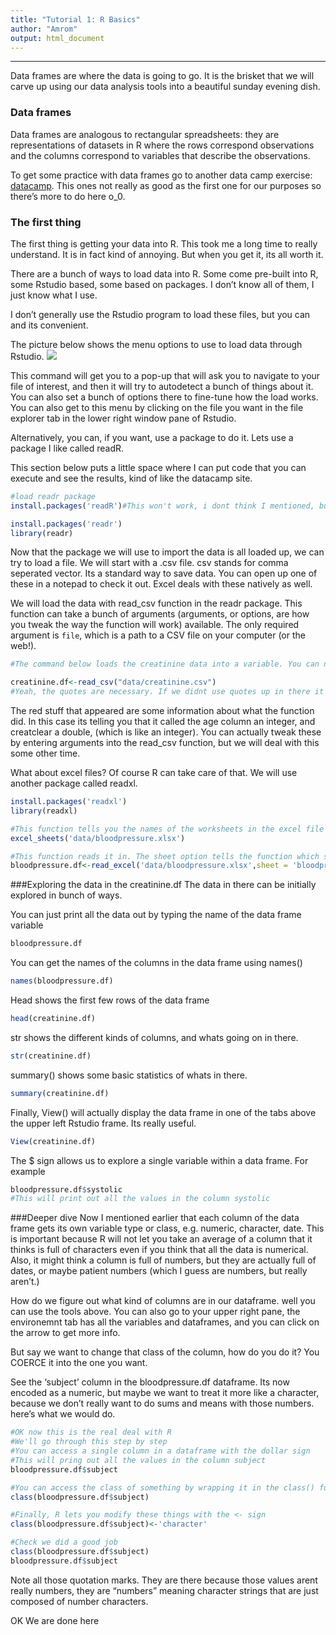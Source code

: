 ```yaml
---
title: "Tutorial 1: R Basics"
author: "Amrom"
output: html_document
---
```


***
Data frames are where the data is going to go. It is the brisket that we will carve up using our data analysis tools into a beautiful sunday evening dish. 

### Data frames
Data frames are analogous to rectangular spreadsheets: they are representations of datasets in R where the rows correspond observations and the columns correspond to variables that describe the observations.

To get some practice with data frames go to another data camp exercise: [datacamp](https://campus.datacamp.com/courses/free-introduction-to-r/chapter-5-data-frames?ex=1). This ones not really as good as the first one for our purposes so there's more to do here o_0.

### The first thing
The first thing is getting your data into R. This took me a long time to really understand. It is in fact kind of annoying. But when you get it, its all worth it. 

There are a bunch of ways to load data into R. Some come pre-built into R, some Rstudio based, some based on packages. I don't know all of them, I just know what I use. 

I don't generally use the Rstudio program to load these files, but you can and its convenient.

The picture below shows the menu options to use to load data through Rstudio.
![](pics/load_data1.png) 

This command will get you to a pop-up that will ask you to navigate to your file of interest, and then it will try to autodetect a bunch of things about it. You can also set a bunch of options there to fine-tune how the load works. You can also get to this menu by clicking on the file you want in the file explorer tab in the lower right window pane of Rstudio.

Alternatively, you can, if you want, use a package to do it. Lets use a package I like called readR. 

This section below puts a little space where I can put code that you can execute and see the results, kind of like the datacamp site.

```r

#load readr package
install.packages('readR')#This won't work, i dont think I mentioned, but R is case sensitive, VERY case sensitive.

install.packages('readr')
library(readr)

```


Now that the package we will use to import the data is all loaded up, we can try to load a file. We will start with a .csv file. csv stands for comma seperated vector. Its a standard way to save data. You can open up one of these in a notepad to check it out. Excel deals with these natively as well.

We will load the data with read_csv function in the readr package. This function can take a bunch of arguments (arguments, or options, are how you tweak the way the function will work) available. The only required argument is `file`, which is a path to a CSV file on your computer (or the web!).

```r
#The command below loads the creatinine data into a variable. You can name the variable whatever your little heart desires, but i will call it creatinine.df

creatinine.df<-read_csv("data/creatinine.csv")
#Yeah, the quotes are necessary. If we didnt use quotes up in there it would think that we were referring to a variable call creatinine.csv and go around looking for it. 

```

The red stuff that appeared are some information about what the function did. In this case its telling you that it called the age column an integer, and creatclear a double, (which is like an integer). You can actually tweak these by entering arguments into the read_csv function, but we will deal with this some other time.



What about excel files? Of course R can take care of that. We will use another package called readxl.

```r
install.packages('readxl')
library(readxl)

#This function tells you the names of the worksheets in the excel file
excel_sheets('data/bloodpressure.xlsx')

#This function reads it in. The sheet option tells the function which sheet we want to read. Because this file only has one sheet it wasn't necessary.
bloodpressure.df<-read_excel('data/bloodpressure.xlsx',sheet = 'bloodpressure')

```

###Exploring the data in the creatinine.df
The data in there can be initially explored in bunch of ways. 

You can just print all the data out by typing the name of the data frame variable

```r
bloodpressure.df
```


You can get the names of the columns in the data frame using names()
```r
names(bloodpressure.df)
```



Head shows the first few rows of the data frame
```r
head(creatinine.df)
```



str shows the different kinds of columns, and whats going on in there.

```r
str(creatinine.df)
```


summary() shows some basic statistics of whats in there.

```r
summary(creatinine.df)
```

Finally, View() will actually display the data frame in one of the tabs above the upper left Rstudio frame. Its really useful.

```r
View(creatinine.df)
```


The $ sign allows us to explore a single variable within a data frame. For example

```r
bloodpressure.df$systolic
#This will print out all the values in the column systolic
```

###Deeper dive
Now I mentioned earlier that each column of the data frame gets its own variable type or class, e.g. numeric, character, date. This is important because R will not let you take an average of a column that it thinks is full of characters even if you think that all the data is numerical. Also, it might think a column is full of numbers, but they are actually full of dates, or maybe patient numbers (which I guess are numbers, but really aren't.) 

How do we figure out what kind of columns are in our dataframe. well you can use the tools above. You can also go to your upper right pane, the environemnt tab has all the variables and dataframes, and you can click on the arrow to get more info.

But say we want to change that class of the column, how do you do it? You COERCE it into the one you want.

See the 'subject' column in the bloodpressure.df dataframe. Its now encoded as a numeric, but maybe we want to treat it more like a character, because we don't really want to do sums and means with those numbers. here's what we would do.

```r
#OK now this is the real deal with R
#We'll go through this step by step
#You can access a single column in a dataframe with the dollar sign
#This will pring out all the values in the column subject
bloodpressure.df$subject

#You can access the class of something by wrapping it in the class() function
class(bloodpressure.df$subject)

#Finally, R lets you modify these things with the <- sign
class(bloodpressure.df$subject)<-'character'

#Check we did a good job
class(bloodpressure.df$subject)
bloodpressure.df$subject


```

Note all those quotation marks. They are there because those values arent really numbers, they are "numbers" meaning character strings that are just composed of number characters.

OK We are done here
